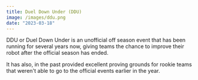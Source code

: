 ```yaml
---
title: Duel Down Under (DDU)
image: /images/ddu.png
date: "2023-03-18"
---
```


DDU or Duel Down Under is an unofficial off season event that has been running for several years now, giving teams the chance to improve their robot after the official season has ended.

It has also, in the past provided excellent proving grounds for rookie teams that weren't able to go to the official events earlier in the year.